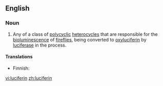==English==

===Noun===
{{wikipedia}}
{{en-noun}}

# {{biochemistry}} Any of a class of [[polycyclic]] [[heterocycle]]s that are responsible for the [[bioluminescence]] of [[firefly|fireflies]], being converted to [[oxyluciferin]] by [[luciferase]] in the process.

====Translations====
{{trans-top|(biochemistry) Any of a class of polycyclic heterocycles}}
*Finnish: {{t-|fi|lusiferiini}}
{{trans-mid}}
{{trans-bottom}}

[[vi:luciferin]]
[[zh:luciferin]]